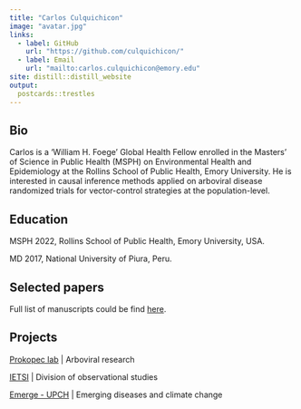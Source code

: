 ```yaml
---
title: "Carlos Culquichicon"
image: "avatar.jpg"
links:
  - label: GitHub
    url: "https://github.com/culquichicon/"
  - label: Email
    url: "mailto:carlos.culquichicon@emory.edu"
site: distill::distill_website
output:
  postcards::trestles
---
```


## Bio

Carlos is a 'William H. Foege' Global Health Fellow enrolled in the Masters' of Science in Public Health (MSPH) on Environmental Health and Epidemiology at the Rollins School of Public Health, Emory University. He is interested in causal inference methods applied on arboviral disease randomized trials for vector-control strategies at the population-level.


## Education
MSPH 2022, Rollins School of Public Health, Emory University, USA.

MD 2017, National University of Piura, Peru.
	
## Selected papers
Full list of manuscripts could be find [here](https://www.ncbi.nlm.nih.gov/myncbi/1legs68s4hzAy/bibliography/public/).


## Projects
[Prokopec lab](https://www.prokopeclab.org/people2) | Arboviral research

[IETSI](http://www.essalud.gob.pe/ietsi/desarrll_invest.html) | Division of observational studies

[Emerge - UPCH](https://investigacion.cayetano.edu.pe/catalogo/saludintegral/emerge) | Emerging diseases and climate change
